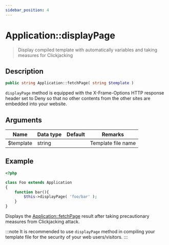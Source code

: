 ```yaml
---
sidebar_position: 4
---
```


# Application::displayPage

> Display compiled template with automatically variables and taking measures for Clickjacking

## Description

```php
public string Application::fetchPage( string $template )
```

`displayPage` method is equipped with the X-Frame-Options HTTP response header set to Deny so that no other contents from the other sites are embedded into your website.

## Arguments

| Name      | Data type | Default | Remarks            |
| --------- | --------- | ------- | ------------------ |
| $template | string    |         | Template file name |

## Example

```php title="code/application/Foo.php"
<?php

class Foo extends Application
{
    function bar(){
        $this->displayPage( 'foo/bar' );
    }
}
```

Displays the [Application::fetchPage](/docs/fegg/basic/templates/methods/fetchpage) result after taking precautionary measures from Clickjacking attack.

:::note
It is recommended to use `displayPage` method in compiling your template file for the security of your web users/visitors.
:::